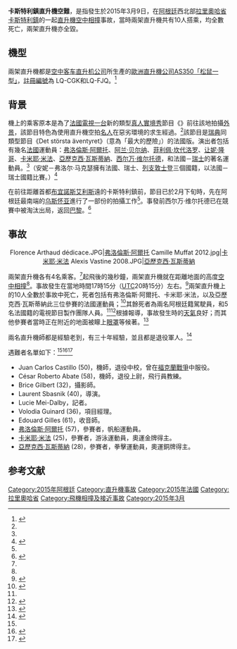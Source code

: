 {{NoteTA
|1=zh-cn:马岛战争;zh-hk:福克蘭戰爭;zh-tw:福克蘭戰爭;zh-sg:福克兰战争;
}}
{{Infobox Airliner accident
| name = 卡斯特利鎮直升機空難
| image = Eurocopter AS-350B-3 Ecureuil AN1946698.jpg
| alt = Photograph of helicopter similar to those involved
| caption = 兩架直升機都是[[空中客车直升机公司|空中客车直升机公司]]所生產的[[松鼠一型直升機|松鼠一型直升機]]，與圖片機型類似。 
| Type  = [[空中相撞|空中相撞]]
| Date = {{start date|2015|3|9}}
| summary = 
| Site = {{ARG}}[[拉里奧哈省|拉里奧哈省]][[卡斯特利鎮|卡斯特利鎮]]
| Coordinates = {{coord|29|01|05|S|68|13|37|W|type:event|display=inline,title}}
| Fatalities = 10 (全部乘員)
| Survivors = 0
| Aircraft Type  =  [[歐直AS350松鼠一型直升機|歐洲直升機公司AS350]]
| Tail Number = LQ-CGK
| Passengers  = 4
| Crew  = 1
| plane1_survivors = 0
| Aircraft Type2  = [[歐直AS350松鼠一型直升機|歐洲直升機公司AS350]]
| plane2_name = 
| plane2_operator = 
| Tail Number2 = LQ-FJQ
| Passengers2 = 4
| Crew2 = 1
| Survivors2 = 0
}}
{{Location map | Argentina 
| width   = 264
| lat_deg = -29.018056
| lon_deg =  -68.226944
| label   = 卡斯特利鎮
| relief = yes
| caption = 事故地點在阿根廷的位置
}}
'''卡斯特利鎮直升機空難'''，是指發生於2015年3月9日，在[[阿根廷|阿根廷]]西北部[[拉里奧哈省|拉里奧哈省]][[卡斯特利鎮|卡斯特利鎮]]的一起[[直升機|直升機]][[空中相撞|空中相撞]]事故，當時兩架直升機共有10人搭乘，均全數死亡，兩架直升機亦全毀。

==機型==
兩架直升機都是[[空中客车直升机公司|空中客车直升机公司]]所生產的[[歐直AS350松鼠一型直升機|歐洲直升機公司AS350「松鼠一型」]]，[[航空器註冊編號|註冊編號]]為 LQ-CGK和LQ-FJQ。<ref name=Readtiger>{{cite web |url=https://readtiger.com/modocharlie.com/2015/03/choque-de-helicopteros-en-argentina-10-fallecidos/ |title=Choque de helicópteros en Argentina: 10 fallecidos |trans_title=Helicopter Crash in Argentina: 10 deaths |publisher=Readtiger |language=es |date=2015-03-09 |accessdate=2015-03-10 |archive-url=https://web.archive.org/web/20150416202421/https://readtiger.com/modocharlie.com/2015/03/choque-de-helicopteros-en-argentina-10-fallecidos/ |archive-date=2015-04-16 |dead-url=yes }}</ref>

==背景==
機上的乘客原本是為了[[法國電視一台|法國電視一台]]新的{{link-en|野外求生|Wilderness Survival}}類型[[真人實境秀|真人實境秀]]節目《{{link-en|Dropped (法國電視節目)|Dropped (TV series)|Dropped}}》前往該地拍攝[[外景|外景]]，該節目特色為使用直升機空拍[[名人|名人]]在惡劣環境的求生經過。<ref name=BBC31809231/>該節目是[[瑞典|瑞典]]同類型節目《Det största äventyret》（意為「最大的歷險」）的法國版。演出者包括有幾名[[法國|法國]]運動員：[[弗洛倫斯·阿爾托|弗洛倫斯·阿爾托]]、[[阿兰·贝尔纳|阿兰·贝尔纳]]、[[菲利佩·坎代洛罗|菲利佩·坎代洛罗]]、[[让妮·隆哥|让妮·隆哥]]、[[卡米耶·米法|卡米耶·米法]]、[[亞歷克西·瓦斯蒂納|亞歷克西·瓦斯蒂納]]、[[西尔万·维尔托德|西尔万·维尔托德]]，和法國－[[瑞士|瑞士]]的著名運動員{{link-en|安妮－弗洛尔·马克瑟|Anne-Flore Marxer}}。<ref name=RT239121/>（安妮－弗洛尔·马克瑟擁有法國、瑞士、[[列支敦士登|列支敦士登]]三個國籍，以法國－瑞士國籍比賽。）<ref>{{cite web|url=http://www.fluofun.fr/news/17879-anne-flore-marxer-interview.html|title=Anne-Flore Marxer interview, Part 1|date=2011-12-22|accessdate=2015-03-13|archive-date=2019-10-15|archive-url=https://web.archive.org/web/20191015154745/https://www.fluofun.fr/news/17879-anne-flore-marxer-interview.html|dead-url=no}}</ref>

在前往距離首都[[布宜諾斯艾利斯|布宜諾斯艾利斯]]{{convert|1170|km}}遠的卡斯特利鎮前，節目已於2月下旬時，先在阿根廷最南端的[[乌斯怀亚|乌斯怀亚]]進行了一部份的拍攝工作<ref name=BBC31809231/>。事發前西尔万·维尔托德已在競賽中被淘汰出局，返回[[巴黎|巴黎]]。<ref name="wiltord">{{cite web |url=http://www.europe1.fr/mediacenter/emissions/la-question-qui-fache/videos/morandini-sylvain-wiltord-faisait-partie-de-cette-equipe-mais-avait-ete-elimine-2394935 |title=Wiltord faisait partie de cette équipe mais avait été éliminé |trans_title=Wiltord was part of the team but had been eliminated |publisher=Europe 1 |language=fr |accessdate=2015-03-10 |archive-date=2018-11-17 |archive-url=https://web.archive.org/web/20181117133314/http://www.europe1.fr/mediacenter/emissions/la-question-qui-fache/videos/morandini-sylvain-wiltord-faisait-partie-de-cette-equipe-mais-avait-ete-elimine-2394935 |dead-url=no }}</ref>

==事故==
<center><gallery>
Florence Arthaud dédicace.JPG|[[弗洛倫斯·阿爾托|弗洛倫斯·阿爾托]]
Camille Muffat 2012.jpg|[[卡米耶·米法|卡米耶·米法]]
Alexis Vastine 2008.JPG|[[亞歷克西·瓦斯蒂納|亞歷克西·瓦斯蒂納]]
</gallery></center>
兩架直升機各有4名乘客。<ref name=Stuff67186780/>起飛後的幾秒鐘，兩架直升機就在距離地面{{convert|100|m|ft}}的高度[[空中相撞|空中相撞]]<ref name=BBC31809231/>。事故發生在當地時間17時15分（[[UTC|UTC]]20時15分）左右。<ref name=Reuters100315>{{cite web |url=http://www.reuters.com/article/2015/03/10/us-argentina-crash-idUSKBN0M52EH20150310 |title=French sports stars killed in Argentina helicopter crash |first1=Eliana |last1=Raszewski |first2=Mark |last2=John |publisher=Reuters |date=2015-03-10 |accessdate=2015-03-10 |archive-date=2015-09-24 |archive-url=https://web.archive.org/web/20150924214150/http://www.reuters.com/article/2015/03/10/us-argentina-crash-idUSKBN0M52EH20150310 |dead-url=yes }}</ref>兩架直升機上的10人全數於事故中死亡，死者包括有弗洛倫斯·阿爾托、卡米耶·米法，以及亞歷克西·瓦斯蒂納此三位參賽的法國運動員；<ref name=RT239121>{{cite web |url=http://rt.com/news/239121-helicopters-crash-argentina-french/ |title=French star athletes, TV crew among 10 dead in Argentina twin helicopter crash |publisher=RT |accessdate=2015-03-09 |archive-date=2016-03-11 |archive-url=https://web.archive.org/web/20160311074438/https://www.rt.com/news/239121-helicopters-crash-argentina-french/ |dead-url=no }}</ref>其餘死者為兩名阿根廷籍駕駛員，和5名法國籍的電視節目製作團隊人員。<ref name=BBC31809231/><ref name=Stuff67186780>{{cite web |url=http://www.stuff.co.nz/world/americas/67186780/ten-dead-in-double-helicopter-crash-in-argentina |title=Ten dead in double helicopter crash in Argentina |publisher=Stuff.co.nz |accessdate=2015-03-10 |archive-date=2018-11-07 |archive-url=https://web.archive.org/web/20181107224824/https://www.stuff.co.nz/world/americas/67186780/ten-dead-in-double-helicopter-crash-in-argentina |dead-url=no }}</ref>根據報導，事故發生時的[[天氣|天氣]]良好；而其他參賽者當時正在附近的地面被矇上[[眼罩|眼罩]]等候著。<ref name=BBC31809231>{{cite news|url=http://www.bbc.co.uk/news/world-latin-america-31809231|title=Three French sports stars die in Argentina helicopter crash|date=2015-03-09|work=[[BBC_News_Online|BBC News Online]]|accessdate=2015-03-09|archive-date=2015-03-10|archive-url=https://web.archive.org/web/20150310010034/http://www.bbc.co.uk/news/world-latin-america-31809231|dead-url=no}}</ref>

兩名直升機師都是經驗老到，有三十年經驗，並且都是退役軍人。<ref name="francetvinfo 20150310">{{cite news|url=http://www.francetvinfo.fr/faits-divers/crash-en-argentine/ce-que-l-on-sait-des-deux-pilotes-morts-dans-le-crash-en-argentine_845921.html|title=Ce que l'on sait des deux pilotes morts dans le crash en Argentine|publisher=Francetvinfo|author=Carole Bélingard|date=2015-03-11|accessdate=2015-03-13|archive-date=2020-11-24|archive-url=https://web.archive.org/web/20201124190303/https://www.francetvinfo.fr/faits-divers/crash-en-argentine/ce-que-l-on-sait-des-deux-pilotes-morts-dans-le-crash-en-argentine_845921.html|dead-url=no}}</ref>

遇難者名單如下：<ref name="francetvinfo 20150310" /><ref name="LeParisien 20150310">{{cite web|url=http://www.leparisien.fr/faits-divers/drame-de-dropped-dix-victimes-parmi-lesquelles-trois-champions-francais-10-03-2015-4591021.php|title=Drame de «Dropped» : qui étaient les dix victimes|publisher=Le Parisien|date=2015-03-10|author=Ronan Tésorière, Sylvain Merle|accessdate=2015-03-13|archive-date=2015-03-10|archive-url=https://archive.is/20150310172824/http://www.leparisien.fr/faits-divers/drame-de-dropped-dix-victimes-parmi-lesquelles-trois-champions-francais-10-03-2015-4591021.php|dead-url=no}}</ref><ref name="HuffPost 20150310">{{cite web|url=http://www.huffingtonpost.fr/2015/03/09/dropped-tf1-florence-arthaud-camille-muffat-alexis-vastine-victimes-morts_n_6835996.html|title="Dropped" (TF1): Florence Arthaud, Camille Muffat et Alexis Vastine sont morts... qui sont les victimes du crash d'hélicoptère pendant le tournage|author=Lauren Provost|date=2015-03-10|publisher=Le Huffington Post|accessdate=2015-03-13|archive-date=2020-12-05|archive-url=https://web.archive.org/web/20201205171544/https://www.huffingtonpost.fr/2015/03/09/dropped-tf1-florence-arthaud-camille-muffat-alexis-vastine-victimes-morts_n_6835996.html|dead-url=no}}</ref>
*  Juan Carlos Castillo (50)，機師，退役中校，曾在[[福克蘭戰爭|福克蘭戰爭]]中服役。
*  César Roberto Abate (58)，機師，退役上尉，飛行員教練。
*  Brice Gilbert (32)，攝影師。
*  Laurent Sbasnik (40)，導演。
*  Lucie Mei-Dalby，記者。
*  Volodia Guinard (36)，項目經理。
*  Edouard Gilles (61)，收音師。
* [[弗洛倫斯·阿爾托|弗洛倫斯·阿爾托]] (57)，參賽者，帆船運動員。
* [[卡米耶·米法|卡米耶·米法]] (25)，參賽者，游泳運動員，奧運金牌得主。
* [[亞歷克西·瓦斯蒂納|亞歷克西·瓦斯蒂納]] (28)，參賽者，拳擊運動員，奧運銅牌得主。

==参考文献==
{{Reflist|2}}

{{2015年航空事故}}

[[Category:2015年阿根廷|Category:2015年阿根廷]]
[[Category:直升機事故|Category:直升機事故]]
[[Category:2015年法國|Category:2015年法國]]
[[Category:拉里奧哈省|Category:拉里奧哈省]]
[[Category:飛機相撞及接近事故|Category:飛機相撞及接近事故]]
[[Category:2015年3月|Category:2015年3月]]